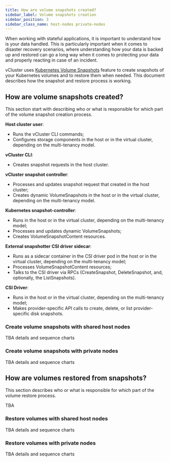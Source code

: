 ```yaml
---
title: How are volume snapshots created?
sidebar_label: Volume snapshots creation
sidebar_position: 3
sidebar_class_name: host-nodes private-nodes
---
```



<TenancySupport hostNodes="true" privateNodes="true" />

When working with stateful applications, it is important to understand how is your data handled. This is particularly important when it comes to disaster recovery scenarios, where understanding how your data is backed up and restored can go a long way when it comes to protecting your data and properly reacting in case of an incident.

vCluster uses [Kubernetes Volume Snapshots](https://kubernetes.io/docs/concepts/storage/volume-snapshots/) feature to create snapshots of your Kubernetes volumes and to restore them when needed. This document describes how the snapshot and restore process is working.

## How are volume snapshots created?

This section start with describing who or what is responsible for which part of the volume snapshot creation process.

**Host cluster user**:
- Runs the vCluster CLI commands;
- Configures storage components in the host or in the virtual cluster, depending on the multi-tenancy model.

**vCluster CLI**:
- Creates snapshot requests in the host cluster.

**vCluster snapshot controller**:
- Processes and updates snapshot request that created in the host cluster;
- Creates dynamic VolumeSnapshots in the host or in the virtual cluster, depending on the multi-tenancy model.

**Kubernetes snapshot-controller**:
- Runs in the host or in the virtual cluster, depending on the multi-tenancy model;
- Processes and updates dynamic VolumeSnapshots;
- Creates VolumeSnapshotContent resources.

**External snapshotter CSI driver sidecar**:
- Runs as a sidecar container in the CSI driver pod in the host or in the virtual cluster, depending on the multi-tenancy model;
- Processes VolumeSnapshotContent resources;
- Talks to the CSI driver via RPCs (CreateSnapshot, DeleteSnapshot, and, optionally, the ListSnapshots).

**CSI Driver**:
- Runs in the host or in the virtual cluster, depending on the multi-tenancy model;
- Makes provider-specific API calls to create, delete, or list provider-specific disk snapshots.

### Create volume snapshots with shared host nodes

TBA details and sequence charts

### Create volume snapshots with private nodes

TBA details and sequence charts

## How are volumes restored from snapshots?

This section describes who or what is responsible for which part of the volume restore process.

TBA

### Restore volumes with shared host nodes

TBA details and sequence charts

### Restore volumes with private nodes

TBA details and sequence charts
